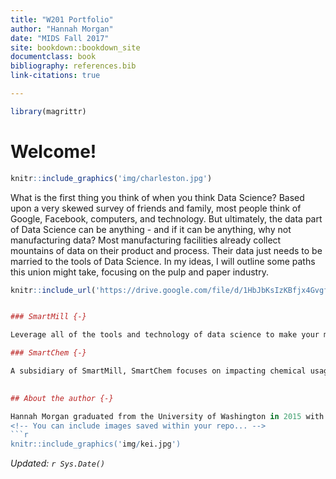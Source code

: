```yaml
---
title: "W201 Portfolio"
author: "Hannah Morgan"
date: "MIDS Fall 2017"
site: bookdown::bookdown_site
documentclass: book
bibliography: references.bib
link-citations: true

---
```


<!-- This won't be displayed but it will initialize your R session. Add any R libraries you need here. -->
```r
library(magrittr)

```


# Welcome! {-}



<!-- You can include images saved within your repo... -->
```r
knitr::include_graphics('img/charleston.jpg')
```

What is the first thing you think of when you think Data Science? Based upon a very skewed survey of friends and family, most people think of Google, Facebook, computers, and technology. But ultimately, the data part of Data Science can be anything - and if it can be anything, why not manufacturing data? Most manufacturing facilities already collect mountains of data on their product and process. Their data just needs to be married to the tools of Data Science. In my ideas, I will outline some paths this union might take, focusing on the pulp and paper industry. 

<!-- Below this line is just examples of how you can embed video from Google Drive. First you have to enable sharing, then just get the object ID which is that long string between d/ and /preview and will also be appended to any sharing link you generate for your video.
-->
<p>
```r
knitr::include_url('https://drive.google.com/file/d/1HbJbKsIzKBfjx4GvgfM0J6yvs7bEoSIM/preview')


### SmartMill {-}

Leverage all of the tools and technology of data science to make your mill work smarter, harder, and better. SmartMill, a suite of tools and modules, will work to maximize mill earning potential without capital investment.

### SmartChem {-}

A subsidiary of SmartMill, SmartChem focuses on impacting chemical usage. It utilizes machine learning to know how much of various chemicals are needed to meet quality requirements, while also preventing over use of chemicals and needless spending. 
  

## About the author {-}

Hannah Morgan graduated from the University of Washington in 2015 with a Bachelors degree in Bioresource Science and Engineering and a Bachelor's degree in Chemical Engineering. She currently works for Capstone Technology, a small software firm based in Vancouver, WA, that builds data visualization software for industrial facilities. When not working she loves to hike around the PNW with her dog, Kei. 
<!-- You can include images saved within your repo... -->
```r
knitr::include_graphics('img/kei.jpg')
```
*Updated: `r Sys.Date()`*
